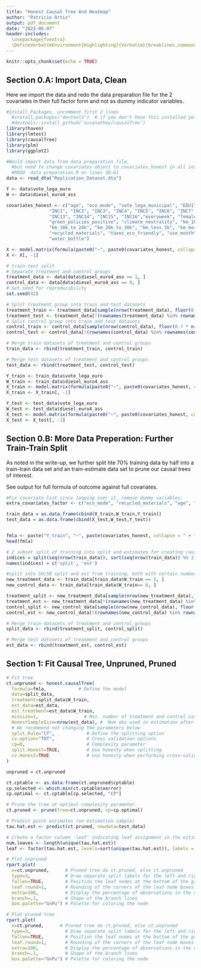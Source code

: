 ```yaml
---
title: "Honest Causal Tree And Heatmap"
author: "Patricio Ortiz"
output: pdf_document
date: "2023-06-07"
header-includes:
  \usepackage{fvextra}
  \DefineVerbatimEnvironment{Highlighting}{Verbatim}{breaklines,commandchars=\\\{\}}
---
```


```r
knitr::opts_chunk$set(echo = TRUE)
```
## Section 0.A: Import Data, Clean
Here we import the data and redo the data preparation file for the 2 covariates in their full factor form and not as dummy indicator variables.
```r
#Install Packages, uncomment first 2 lines
  #install.packages("devtools")  # if you don't have this installed yet.
  #devtools::install_github('susanathey/causalTree')
library(haven)
library(lmtest)
library(causalTree)
library(plm)
library(ggplot2)

#Would import data from data preparation file, 
  #but need to change covariates object to covariates_honest in all instances
  #REDO  data preparation.R on lines 30-61
data <- read_dta("Replication_Dataset.dta")

Y <- data$vote_lega_euro
W <- data$diesel_euro4_ass

covariates_honest <- c("age", "eco_mode", "vote_lega_municipal", "EDU1", "EDU2", "EDU3",
                "INC1", "INC2", "INC3", "INC4", "INC5", "INC6", "INC7", "INC8", "INC9", "INC10", "INC11", "INC12",
                "INC13", "INC14", "INC15", "INC16","everyweek", "female", "gov_firms_responsibility",
                "green_policies_positive", "climate_neutrality", "km_1k_to_5k", "km_5k_to_10k",
                "km_10k_to_20k", "km_20k_to_30k", "km_less_1k", "km_more_30k", "pay_eco_friendly", 
                "recycled_materials", "taxes_eco_friendly", "use_month", "use_week", "use_year",
                "water_bottle")

X <- model.matrix(formula(paste0("~", paste0(covariates_honest, collapse="+"))), data=data)
X <- X[, -1]

# train-test split
# Separate treatment and control groups
treatment_data <- data[data$diesel_euro4_ass == 1, ]
control_data <- data[data$diesel_euro4_ass == 0, ]
# Set seed for reproducibility
set.seed(42)

# Split treatment group into train and test datasets
treatment_train <- treatment_data[sample(nrow(treatment_data), floor(0.7 * nrow(treatment_data))), ]
treatment_test <- treatment_data[!(rownames(treatment_data) %in% rownames(treatment_train)), ]
# Split control group into train and test datasets
control_train <- control_data[sample(nrow(control_data), floor(0.7 * nrow(control_data))), ]
control_test <- control_data[!(rownames(control_data) %in% rownames(control_train)), ]

# Merge train datasets of treatment and control groups
train_data <- rbind(treatment_train, control_train)

# Merge test datasets of treatment and control groups
test_data <- rbind(treatment_test, control_test)

Y_train <- train_data$vote_lega_euro
W_train <- train_data$diesel_euro4_ass
X_train <- model.matrix(formula(paste0("~", paste0(covariates_honest, collapse="+"))), data=train_data)
X_train <- X_train[, -1]

Y_test <- test_data$vote_lega_euro
W_test <- test_data$diesel_euro4_ass
X_test <- model.matrix(formula(paste0("~", paste0(covariates_honest, collapse="+"))), data=test_data)
X_test <- X_test[, -1]
```

## Section 0.B: More Data Preperation: Further Train-Train Split
As noted in the write-up, we further split hte 70% training data by half into a train-train data set and an train-estimate data set to prune our causal trees of interest.

See output for full formula of outcome against full covariates.
```r

#Fix covariate list since looping over it, remove dummy variables:
extra_covariates_factor <- c("eco_mode", "recycled_materials", "age", "vote_lega_municipal", "EDU1")

train_data = as.data.frame(cbind(X_train,W_train,Y_train))
test_data = as.data.frame(cbind(X_test,W_test,Y_test))


fmla <- paste("Y_train", "~", paste(covariates_honest, collapse = " + "))
head(fmla)

# 2 subset split of training into split and estimates for creating causal tree and then checking it:
indices = split(seq(nrow(train_data)), sort(seq(nrow(train_data)) %% 2))
names(indices) = c('split', 'est')

#split into 50/50 split and est from training, both with certain number of control and treated samples
new_treatment_data <- train_data[train_data$W_train == 1, ]
new_control_data <- train_data[train_data$W_train== 0, ]

treatment_split <- new_treatment_data[sample(nrow(new_treatment_data), floor(0.5 * nrow(new_treatment_data))), ]
treatment_est <- new_treatment_data[!(rownames(new_treatment_data) %in% rownames(treatment_split)), ]
control_split <- new_control_data[sample(nrow(new_control_data), floor(0.5 * nrow(new_control_data))), ]
control_est <- new_control_data[!(rownames(new_control_data) %in% rownames(control_split)), ]

# Merge train datasets of treatment and control groups
split_data <- rbind(treatment_split, control_split)

# Merge test datasets of treatment and control groups
est_data <- rbind(treatment_est, control_est)

```

## Section 1: Fit Causal Tree, Unpruned, Pruned 

```r
# Fit tree
ct.unpruned <- honest.causalTree(
  formula=fmla,            # Define the model
  data=split_data,
  treatment=split_data$W_train,  
  est_data=est_data,
  est_treatment=est_data$W_train,
  minsize=1,                 # Min. number of treatment and control cases in each leaf
  HonestSampleSize=nrow(est_data), #  Num obs used in estimation after splitting
  # We recommend not changing the parameters below
  split.Rule="CT",            # Define the splitting option
  cv.option="TOT",            # Cross validation options
  cp=0,                       # Complexity parameter
  split.Honest=TRUE,          # Use honesty when splitting
  cv.Honest=TRUE              # Use honesty when performing cross-validation
)

unpruned = ct.unpruned

ct.cptable <- as.data.frame(ct.unpruned$cptable)
cp.selected <- which.min(ct.cptable$xerror)
cp.optimal <- ct.cptable[cp.selected, "CP"]

# Prune the tree at optimal complexity parameter.
ct.pruned <- prune(tree=ct.unpruned, cp=cp.optimal)

# Predict point estimates (on estimation sample)
tau.hat.est <- predict(ct.pruned, newdata=test_data)

# Create a factor column 'leaf' indicating leaf assignment in the estimation set
num.leaves <- length(unique(tau.hat.est))
leaf <- factor(tau.hat.est, levels=sort(unique(tau.hat.est)), labels = seq(num.leaves))

# Plot unpruned
rpart.plot(
  x=ct.unpruned,      # Pruned tree do ct.pruned, else ct.unpruned
  type=3,             # Draw separate split labels for the left and right directions
  fallen=TRUE,        # Position the leaf nodes at the bottom of the graph
  leaf.round=1,       # Rounding of the corners of the leaf node boxes
  extra=100,          # Display the percentage of observations in the node
  branch=.1,          # Shape of the branch lines
  box.palette="GnPu") # Palette for coloring the node

# Plot pruned tree
rpart.plot(
  x=ct.pruned,      # Pruned tree do ct.pruned, else ct.unpruned
  type=3,             # Draw separate split labels for the left and right directions
  fallen=TRUE,        # Position the leaf nodes at the bottom of the graph
  leaf.round=1,       # Rounding of the corners of the leaf node boxes
  extra=100,          # Display the percentage of observations in the node
  branch=.1,          # Shape of the branch lines
  box.palette="GnPu") # Palette for coloring the node


```